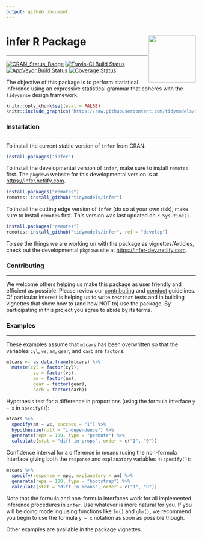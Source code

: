 ```yaml
---
output: github_document
---
```


# infer R Package <img src="https://github.com/tidymodels/infer/blob/develop/figs/infer_gnome.png?raw=true" align="right" width=125 />



------------------------------------------------------------------------

<!--figs/infer.svg-->
<!--http://www.r-pkg.org/badges/version/infer-->
<!--figs/master.svg-->
<!--https://img.shields.io/codecov/c/github/tidymodels/infer/master.svg-->


[![CRAN_Status_Badge](http://www.r-pkg.org/badges/version/infer)](https://cran.r-project.org/package=infer) [![Travis-CI Build Status](https://travis-ci.org/tidymodels/infer.svg?branch=master)](https://travis-ci.org/tidymodels/infer) [![AppVeyor Build Status](https://ci.appveyor.com/api/projects/status/github/tidymodels/infer?branch=master&svg=true)](https://ci.appveyor.com/project/tidymodels/infer) [![Coverage Status](https://img.shields.io/codecov/c/github/tidymodels/infer/master.svg)](https://codecov.io/github/tidymodels/infer/?branch=master)


The objective of this package is to perform statistical inference using an expressive statistical grammar that coheres with the `tidyverse` design framework.

```r
knitr::opts_chunk$set(eval = FALSE)
knitr::include_graphics("https://raw.githubusercontent.com/tidymodels/infer/master/figs/ht-diagram.png")
```

### Installation

------------------------------------------------------------------------

To install the current stable version of `infer` from CRAN:

```r
install.packages("infer")
```


To install the developmental version of `infer`, make sure to install `remotes` first. The `pkgdown` website for this developmental version is at <https://infer.netlify.com>.

```r
install.packages("remotes")
remotes::install_github("tidymodels/infer")
```

To install the cutting edge version of `infer` (do so at your own risk), make sure to install `remotes` first. This version was last updated on `r Sys.time()`.

```r
install.packages("remotes")
remotes::install_github("tidymodels/infer", ref = "develop")
```

To see the things we are working on with the package as vignettes/Articles, check out 
the developmental `pkgdown` site at <https://infer-dev.netlify.com>.

### Contributing

------------------------------------------------------------------------

We welcome others helping us make this package as user friendly and efficient as possible. Please review
our [contributing](https://github.com/tidymodels/infer/blob/develop/CONDUCT.md) and [conduct](CONDUCT.md) guidelines. Of particular interest is
helping us to write `testthat` tests and in building vignettes that show how to (and how NOT to)
use the package. By participating in this project you agree to abide by its terms.

### Examples

------------------------------------------------------------------------

These examples assume that `mtcars` has been overwritten so that the variables `cyl`, `vs`, `am`, `gear`, and `carb` are `factor`s.

```r
mtcars <- as.data.frame(mtcars) %>%
  mutate(cyl = factor(cyl),
          vs = factor(vs),
          am = factor(am),
          gear = factor(gear),
          carb = factor(carb))
```

Hypothesis test for a difference in proportions (using the formula interface 
`y ~ x` in `specify()`):

```r
mtcars %>%
  specify(am ~ vs, success = "1") %>%
  hypothesize(null = "independence") %>%
  generate(reps = 100, type = "permute") %>%
  calculate(stat = "diff in props", order = c("1", "0"))
```

Confidence interval for a difference in means (using the non-formula interface
giving both the `response` and `explanatory` variables in `specify()`):

```r
mtcars %>%
  specify(response = mpg, explanatory = am) %>%
  generate(reps = 100, type = "bootstrap") %>%
  calculate(stat = "diff in means", order = c("1", "0"))
```

Note that the formula and non-formula interfaces work for all implemented inference
procedures in `infer`. Use whatever is more natural for you. If you will be doing
modeling using functions like `lm()` and `glm()`, we recommend you begin to use the
formula `y ~ x` notation as soon as possible though.

Other examples are available in the package vignettes.